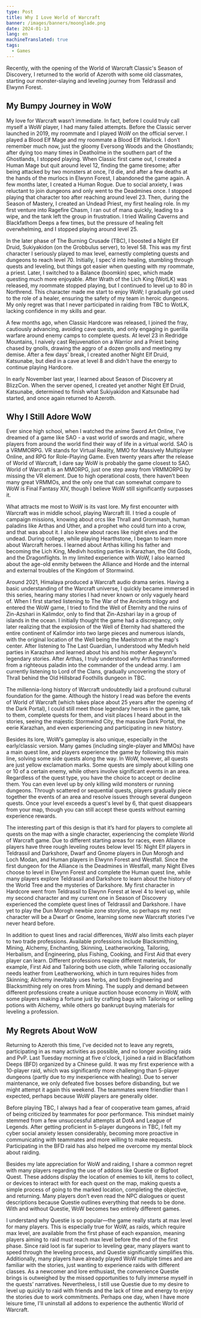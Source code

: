 ```yaml
---
type: Post
title: Why I Love World of Warcraft
banner: /images/banners/moonglade.png
date: 2024-01-13
lang: en
machineTranslated: true
tags:
  - Games
---
```


Recently, with the opening of the World of Warcraft Classic's Season of
Discovery, I returned to the world of Azeroth with some old classmates, starting
our monster-slaying and leveling journey from Teldrassil and Elwynn Forest.

## My Bumpy Journey in WoW

My love for Warcraft wasn’t immediate. In fact, before I could truly call
myself a WoW player, I had many failed attempts. Before the Classic server
launched in 2019, my roommate and I played WoW on the official server. I
played a Blood Elf Mage and my roommate a Blood Elf Warlock. I don’t remember
much now, just the gloomy Eversong Woods and the Ghostlands; after dying too
many times in Deatholme in the southern part of the Ghostlands, I stopped
playing. When Classic first came out, I created a Human Mage but quit around
level 12, finding the game tiresome; after being attacked by two monsters at
once, I’d die, and after a few deaths at the hands of the murlocs in Elwynn
Forest, I abandoned the game again. A few months later, I created a Human Rogue.
Due to social anxiety, I was reluctant to join dungeons and only went to the
Deadmines once. I stopped playing that character too after reaching around level 23.
Then, during the Season of Mastery, I created an Undead Priest, my first
healing role. In my first venture into Ragefire Chasm, I ran out of mana
quickly, leading to a wipe, and the tank left the group in frustration. I tried
Wailing Caverns and Blackfathom Deeps a few times, but the pressure of healing
felt overwhelming, and I stopped playing around level 25.

In the later phase of The Burning Crusade (TBC), I boosted a Night Elf Druid,
Sukiyakidon (on the Grobbulus server), to level 58. This was my first character
I seriously played to max level, earnestly completing quests and dungeons to
reach level 70. Initially, I spec'd into healing, stumbling through quests and
leveling, but things got easier when questing with my roommate, a priest. Later,
I switched to a Balance (boomkin) spec, which made questing much more enjoyable.
After Wrath of the Lich King (WotLK) was released, my roommate stopped playing,
but I continued to level up to 80 in Northrend. This character made me start to
enjoy WoW; I gradually got used to the role of a healer, ensuring the safety of
my team in heroic dungeons. My only regret was that I never participated in
raiding from TBC to WotLK, lacking confidence in my skills and gear.

A few months ago, when Classic Hardcore was released, I joined the fray,
cautiously advancing, avoiding cave quests, and only engaging in guerilla
warfare around enemy camps to complete quests. At level 23 in Redridge
Mountains, I naively cast Rejuvenation on a Warrior and a Priest being chased by
gnolls, drawing the aggro of a dozen gnolls and meeting my demise. After a few
days' break, I created another Night Elf Druid, Katsunabe, but died in a cave at
level 8 and didn't have the energy to continue playing Hardcore.

In early November last year, I learned about Season of Discovery at BlizzCon.
When the server opened, I created yet another Night Elf Druid, Katsunabe,
determined to finish what Sukiyakidon and Katsunabe had started, and once again
returned to Azeroth.

## Why I Still Adore WoW

Ever since high school, when I watched the anime Sword
Art Online, I've dreamed of a game like SAO - a vast world of swords and magic,
where players from around the world find their way of life in a virtual world.
SAO is a VRMMORPG. VR stands for Virtual Reality, MMO for Massively Multiplayer
Online, and RPG for Role-Playing Game. Even twenty years after the release of
World of Warcraft, I dare say WoW is probably the game closest to SAO. World
of Warcraft is an MMORPG, just one step away from VRMMORPG by missing the VR
element. Due to high operational costs, there haven’t been many great VRMMOs,
and the only one that can somewhat compare to WoW is Final Fantasy XIV,
though I believe WoW still significantly surpasses it.

What attracts me most to WoW is its vast lore. My first encounter with
Warcraft was in middle school, playing Warcraft III. I tried a couple of
campaign missions, knowing about orcs like Thrall and Grommash, human paladins
like Arthas and Uther, and a prophet who could turn into a crow, and that was
about it. I also knew about races like night elves and the undead. During
college, while playing Hearthstone, I began to learn more about Warcraft
heroes. I learned about Arthas killing his father and becoming the Lich King,
Medivh hosting parties in Karazhan, the Old Gods, and the Dragonflights. In my
limited experience with WoW, I also learned about the age-old enmity between
the Alliance and Horde and the internal and external troubles of the Kingdom of
Stormwind.

Around 2021, Himalaya produced a Warcraft audio drama series. Having a basic
understanding of the Warcraft universe, I quickly became immersed in this
series, hearing many stories I had never known or only vaguely heard of. When I
first started listening to The War of the Ancients trilogy and entered the
WoW game, I tried to find the Well of Eternity and the ruins of Zin-Azshari in
Kalimdor, only to find that Zin-Azshari lay in a group of islands in the ocean.
I initially thought the game had a discrepancy, only later realizing that the
explosion of the Well of Eternity had shattered the entire continent of Kalimdor
into two large pieces and numerous islands, with the original location of the
Well being the Maelstrom at the map's center. After listening to The Last
Guardian, I understood why Medivh held parties in Karazhan and learned about
his and his mother Aegwynn's legendary stories. After Arthas, I truly
understood why Arthas transformed from a righteous paladin into the commander of
the undead army. I am currently listening to Lord of the Clans, gradually
uncovering the story of Thrall behind the Old Hillsbrad Foothills dungeon in
TBC.

The millennia-long history of Warcraft undoubtedly laid a profound cultural
foundation for the game. Although the history I read was before the events of
World of Warcraft (which takes place about 25 years after the opening of the
Dark Portal), I could still meet those legendary heroes in the game, talk to
them, complete quests for them, and visit places I heard about in the stories,
seeing the majestic Stormwind City, the massive Dark Portal, the eerie Karazhan,
and even experiencing and participating in new history.

Besides its lore, WoW’s gameplay is also unique, especially in the early/classic
version. Many games (including single-player and MMOs) have a main quest line,
and players experience the game by following this main line, solving some side
quests along the way. In WoW, however, all quests are just yellow exclamation
marks. Some quests are simply about killing one or 10 of a certain enemy, while
others involve significant events in an area. Regardless of the quest type, you
have the choice to accept or decline them. You can even level up by only killing
wild monsters or running dungeons. Through scattered or sequential quests,
players gradually piece together the events of an area and resolve issues
through several dungeon quests. Once your level exceeds a quest's level by 6,
that quest disappears from your map, though you can still accept these quests
without earning experience rewards.

The interesting part of this design is that it’s hard for players to complete
all quests on the map with a single character, experiencing the complete World
of Warcraft game. Due to different starting areas for races, even Alliance
players have three rough leveling routes below level 15: Night Elf players in
Teldrassil and Darkshore, Dwarf and Gnome players in Dun Morogh and Loch Modan,
and Human players in Elwynn Forest and Westfall. Since the first dungeon for the
Alliance is the Deadmines in Westfall, many Night Elves choose to level in
Elwynn Forest and complete the Human quest line, while many players explore
Teldrassil and Darkshore to learn about the history of the World Tree and the
mysteries of Darkshore. My first character in Hardcore went from Teldrassil to
Elwynn Forest at level 4 to level up, while my second character and my current
one in Season of Discovery experienced the complete quest lines of Teldrassil
and Darkshore. I have yet to play the Dun Morogh newbie zone storyline, so
perhaps my next character will be a Dwarf or Gnome, learning some new Warcraft
stories I’ve never heard before.

In addition to quest lines and racial differences, WoW also limits each player
to two trade professions. Available professions include Blacksmithing, Mining,
Alchemy, Enchanting, Skinning, Leatherworking, Tailoring, Herbalism, and
Engineering, plus Fishing, Cooking, and First Aid that every player can learn.
Different professions require different materials, for example, First Aid and
Tailoring both use cloth, while Tailoring occasionally needs leather from
Leatherworking, which in turn requires hides from Skinning; Alchemy inevitably
uses herbs, and both Engineering and Blacksmithing rely on ores from Mining. The
supply and demand between different professions create a unique auction house
economy in WoW, with some players making a fortune just by crafting bags with
Tailoring or selling potions with Alchemy, while others go bankrupt buying
materials for leveling a profession.

## My Regrets About WoW

Returning to Azeroth this time, I’ve decided not to leave any regrets,
participating in as many activities as possible, and no longer avoiding raids
and PvP. Last Tuesday morning at five o'clock, I joined a raid in Blackfathom
Deeps (BFD) organized by a Chinese guild. It was my first experience with a
10-player raid, which was significantly more challenging than 5-player dungeons
(partly due to my inexperience with healing). Due to server maintenance, we only
defeated five bosses before disbanding, but we might attempt it again this
weekend. The teammates were friendlier than I expected, perhaps because WoW
players are generally older.

Before playing TBC, I always had a fear of cooperative team games, afraid of
being criticized by teammates for poor performance. This mindset mainly stemmed
from a few unsuccessful attempts at DotA and League of Legends. After getting
proficient in 5-player dungeons in TBC, I felt my cyber social anxiety lessen
considerably, becoming more proactive in communicating with teammates and more
willing to make requests. Participating in the BFD raid has also helped me
overcome my mental block about raiding.

Besides my late appreciation for WoW and raiding, I share a common regret with
many players regarding the use of addons like Questie or Bigfoot Quest. These
addons display the location of enemies to kill, items to collect, or devices to
interact with for each quest on the map, making quests a simple process of going
to the marked location, completing the objective, and returning. Many players
don’t even read the NPC dialogues or quest descriptions because Questie outlines
everything that needs to be done. With and without Questie, WoW becomes two
entirely different games.

I understand why Questie is so popular—the game really starts at max level for
many players. This is especially true for WoW, as raids, which require max
level, are available from the first phase of each expansion, meaning players
aiming to raid must reach max level before the end of the first phase. Since
raid loot is far superior to leveling gear, many players want to speed through
the leveling process, and Questie significantly simplifies this. Additionally,
many players have already played WoW multiple times and are familiar with the
stories, just wanting to experience raids with different classes. As a newcomer
and lore enthusiast, the convenience Questie brings is outweighed by the missed
opportunities to fully immerse myself in the quests’ narratives. Nevertheless, I
still use Questie due to my desire to level up quickly to raid with friends and
the lack of time and energy to enjoy the stories due to work commitments.
Perhaps one day, when I have more leisure time, I'll uninstall all addons to
experience the authentic World of Warcraft.

